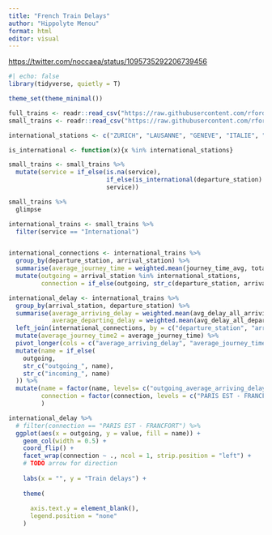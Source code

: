 ```yaml
---
title: "French Train Delays"
author: "Hippolyte Menou"
format: html
editor: visual
---
```


<https://twitter.com/noccaea/status/1095735292206739456>

```r
#| echo: false
library(tidyverse, quietly = T)
```

```r
theme_set(theme_minimal())
```

```r
full_trains <- readr::read_csv("https://raw.githubusercontent.com/rfordatascience/tidytuesday/main/data/2019/2019-02-26/full_trains.csv")
small_trains <- readr::read_csv("https://raw.githubusercontent.com/rfordatascience/tidytuesday/main/data/2019/2019-02-26/small_trains.csv") 

international_stations <- c("ZURICH", "LAUSANNE", "GENEVE", "ITALIE", "STUTTGART", "FRANCFORT", "MADRID", "BARCELONA")

is_international <- function(x){x %in% international_stations}

small_trains <- small_trains %>% 
  mutate(service = if_else(is.na(service), 
                           if_else(is_international(departure_station) | is_international(arrival_station), "International", "National"), 
                           service))

small_trains %>% 
  glimpse
```

```r


international_trains <- small_trains %>% 
  filter(service == "International") 


international_connections <- international_trains %>% 
  group_by(departure_station, arrival_station) %>% 
  summarise(average_journey_time = weighted.mean(journey_time_avg, total_num_trips)) %>% 
  mutate(outgoing = arrival_station %in% international_stations,
         connection = if_else(outgoing, str_c(departure_station, arrival_station, sep = " - "), str_c(arrival_station, departure_station, sep = " - ")))

international_delay <- international_trains %>% 
  group_by(arrival_station, departure_station) %>% 
  summarise(average_arriving_delay = weighted.mean(avg_delay_all_arriving, num_late_at_departure), 
            average_departing_delay = weighted.mean(avg_delay_all_departing, num_late_at_departure)) %>% 
  left_join(international_connections, by = c("departure_station", "arrival_station")) %>% 
  mutate(average_journey_time2 = average_journey_time) %>% 
  pivot_longer(cols = c("average_arriving_delay", "average_journey_time", "average_departing_delay")) %>% 
  mutate(name = if_else(
    outgoing, 
    str_c("outgoing_", name),
    str_c("incoming_", name)
  )) %>% 
  mutate(name = factor(name, levels= c("outgoing_average_arriving_delay", "outgoing_average_journey_time", "outgoing_average_departing_delay", "incoming_average_departing_delay", "incoming_average_journey_time", "incoming_average_arriving_delay")),
         connection = factor(connection, levels = c("PARIS EST - FRANCFORT", "PARIS EST - STUTTGART", "PARIS LYON - GENEVE", "PARIS LYON - LAUSANNE", "PARIS LYON - ZURICH", "PARIS LYON - ITALIE", "PARIS LYON - BARCELONA", "MARSEILLE ST CHARLES - MADRID"))
         ) 

international_delay %>% 
  # filter(connection == "PARIS EST - FRANCFORT") %>% 
  ggplot(aes(x = outgoing, y = value, fill = name)) + 
    geom_col(width = 0.5) + 
    coord_flip() +
    facet_wrap(connection ~ ., ncol = 1, strip.position = "left") + 
    # TODO arrow for direction
  
    labs(x = "", y = "Train delays") + 
  
    theme(
      
      axis.text.y = element_blank(),
      legend.position = "none"
    )
```
